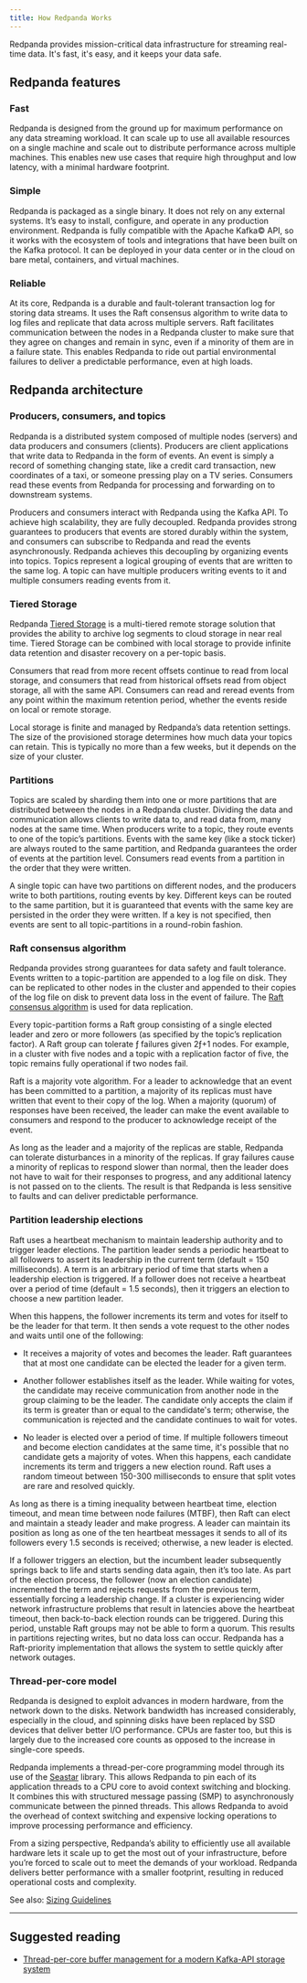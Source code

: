 ```yaml
---
title: How Redpanda Works
---
```


<head>
    <meta name="title" content="Redpanda's Architecture | Redpanda Docs"/>
    <meta name="description" content="Redpanda is a distributed system that is composed of multiple nodes (servers) and data producers and consumers (clients)."/>
</head>

Redpanda provides mission-critical data infrastructure for streaming real-time data. It's fast, it's easy, and it keeps your data safe. 

## Redpanda features

### Fast
  
Redpanda is designed from the ground up for maximum performance on any data streaming workload. It can scale up to use all available resources on a single machine and scale out to distribute performance across multiple machines. This enables new use cases that require high throughput and low latency, with a minimal hardware footprint.

### Simple
  
Redpanda is packaged as a single binary. It does not rely on any external systems. It’s easy to install, configure, and operate in any production environment. Redpanda is fully compatible with the Apache Kafka© API, so it works with the ecosystem of tools and integrations that have been built on the Kafka protocol. It can be deployed in your data center or in the cloud on bare metal, containers, and virtual machines.

### Reliable
  
At its core, Redpanda is a durable and fault-tolerant transaction log for storing data streams. It uses the Raft consensus algorithm to write data to log files and replicate that data across multiple servers. Raft facilitates communication between the nodes in a Redpanda cluster to make sure that they agree on changes and remain in sync, even if a minority of them are in a failure state. This enables Redpanda to ride out partial environmental failures to deliver a predictable performance, even at high loads.

## Redpanda architecture

### Producers, consumers, and topics

Redpanda is a distributed system composed of multiple nodes (servers) and data producers and consumers (clients). Producers are client applications that write data to Redpanda in the form of events. An event is simply a record of something changing state, like a credit card transaction, new coordinates of a taxi, or someone pressing play on a TV series. Consumers read these events from Redpanda for processing and forwarding on to downstream systems.

Producers and consumers interact with Redpanda using the Kafka API. To achieve high scalability, they are fully decoupled. Redpanda provides strong guarantees to producers that events are stored durably within the system, and consumers can subscribe to Redpanda and read the events asynchronously. Redpanda achieves this decoupling by organizing events into topics. Topics represent a logical grouping of events that are written to the same log. A topic can have multiple producers writing events to it and multiple consumers reading events from it.

### Tiered Storage

Redpanda [Tiered Storage](../../data-management/tiered-storage/) is a multi-tiered remote storage solution that provides the ability to archive log segments to cloud storage in near real time. Tiered Storage can be combined with local storage to provide infinite data retention and disaster recovery on a per-topic basis.

Consumers that read from more recent offsets continue to read from local storage, and consumers that read from historical offsets read from object storage, all with the same API. Consumers can read and reread events from any point within the maximum retention period, whether the events reside on local or remote storage.

Local storage is finite and managed by Redpanda’s data retention settings. The size of the provisioned storage determines how much data your topics can retain. This is typically no more than a few weeks, but it depends on the size of your cluster. 

### Partitions

Topics are scaled by sharding them into one or more partitions that are distributed between the nodes in a Redpanda cluster. Dividing the data and communication allows clients to write data to, and read data from, many nodes at the same time. When producers write to a topic, they route events to one of the topic’s partitions. Events with the same key (like a stock ticker) are always routed to the same partition, and Redpanda guarantees the order of events at the partition level. Consumers read events from a partition in the order that they were written.

A single topic can have two partitions on different nodes, and the producers write to both partitions, routing events by key. Different keys can be routed to the same partition, but it is guaranteed that events with the same key are persisted in the order they were written. If a key is not specified, then events are sent to all topic-partitions in a round-robin fashion.

### Raft consensus algorithm

Redpanda provides strong guarantees for data safety and fault tolerance. Events written to a topic-partition are appended to a log file on disk. They can be replicated to other nodes in the cluster and appended to their copies of the log file on disk to prevent data loss in the event of failure. The [Raft consensus algorithm](https://raft.github.io/) is used for data replication. 

Every topic-partition forms a Raft group consisting of a single elected leader and zero or more followers (as specified by the topic’s replication factor). A Raft group can tolerate ƒ failures given 2ƒ+1 nodes. For example, in a cluster with five nodes and a topic with a replication factor of five, the topic remains fully operational if two nodes fail.

Raft is a majority vote algorithm. For a leader to acknowledge that an event has been committed to a partition, a majority of its replicas must have written that event to their copy of the log. When a majority (quorum) of responses have been received, the leader can make the event available to consumers and respond to the producer to acknowledge receipt of the event.

As long as the leader and a majority of the replicas are stable, Redpanda can tolerate disturbances in a minority of the replicas. If gray failures cause a minority of replicas to respond slower than normal, then the leader does not have to wait for their responses to progress, and any additional latency is not passed on to the clients. The result is that Redpanda is less sensitive to faults and can deliver predictable performance.

### Partition leadership elections

Raft uses a heartbeat mechanism to maintain leadership authority and to trigger leader elections. The partition leader sends a periodic heartbeat to all followers to assert its leadership in the current term (default = 150 milliseconds). A term is an arbitrary period of time that starts when a leadership election is triggered. If a follower does not receive a heartbeat over a period of time (default = 1.5 seconds), then it triggers an election to choose a new partition leader.

When this happens, the follower increments its term and votes for itself to be the leader for that term. It then sends a vote request to the other nodes and waits until one of the following:

- It receives a majority of votes and becomes the leader. Raft guarantees that at most one candidate can be elected the leader for a given term.

- Another follower establishes itself as the leader. While waiting for votes, the candidate may receive communication from another node in the group claiming to be the leader. The candidate only accepts the claim if its term is greater than or equal to the candidate's term; otherwise, the communication is rejected and the candidate continues to wait for votes.

- No leader is elected over a period of time. If multiple followers timeout and become election candidates at the same time, it's possible that no candidate gets a majority of votes. When this happens, each candidate increments its term and triggers a new election round. Raft uses a random timeout between 150-300 milliseconds to ensure that split votes are rare and resolved quickly. 

As long as there is a timing inequality between heartbeat time, election timeout, and mean time between node failures (MTBF), then Raft can elect and maintain a steady leader and make progress. A leader can maintain its position as long as one of the ten heartbeat messages it sends to all of its followers every 1.5 seconds is received; otherwise, a new leader is elected.

If a follower triggers an election, but the incumbent leader subsequently springs back to life and starts sending data again, then it’s too late. As part of the election process, the follower (now an election candidate) incremented the term and rejects requests from the previous term, essentially forcing a leadership change. If a cluster is experiencing wider network infrastructure problems that result in latencies above the heartbeat timeout, then back-to-back election rounds can be triggered. During this period, unstable Raft groups may not be able to form a quorum. This results in partitions rejecting writes, but no data loss can occur. Redpanda has a Raft-priority implementation that allows the system to settle quickly after network outages.

### Thread-per-core model

Redpanda is designed to exploit advances in modern hardware, from the network down to the disks. Network bandwidth has increased considerably, especially in the cloud, and spinning disks have been replaced by SSD devices that deliver better I/O performance. CPUs are faster too, but this is largely due to the increased core counts as opposed to the increase in single-core speeds.

Redpanda implements a thread-per-core programming model through its use of the [Seastar](https://seastar.io/) library. This allows Redpanda to pin each of its application threads to a CPU core to avoid context switching and blocking. It combines this with structured message passing (SMP) to asynchronously communicate between the pinned threads. This allows Redpanda to avoid the overhead of context switching and expensive locking operations to improve processing performance and efficiency.

From a sizing perspective, Redpanda’s ability to efficiently use all available hardware lets it scale up to get the most out of your infrastructure, before you’re forced to scale out to meet the demands of your workload. Redpanda delivers better performance with a smaller footprint, resulting in reduced operational costs and complexity.

See also: [Sizing Guidelines](../../deployment/sizing)

---
## Suggested reading

- [Thread-per-core buffer management for a modern Kafka-API storage system](https://redpanda.com/blog/tpc-buffers?utm_medium=content&utm_assetname=sizing_guide&utm_assettype=report&utm_source=gated_content&utm_campaign=tpc_architecture_blog)
